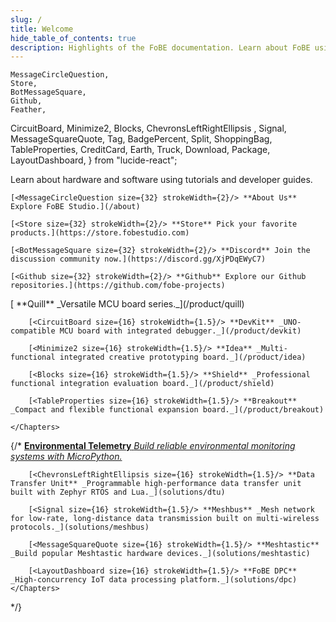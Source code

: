 ```yaml
---
slug: /
title: Welcome
hide_table_of_contents: true
description: Highlights of the FoBE documentation. Learn about FoBE using tutorials and developer guides.
---
```


<style>
  {`
    /* Hack to prevent overflow, not possible to have it on other pages due to position sticky used in TOC */
    main .container {
        position: relative;
        overflow: hidden;
    }
    .container.padding-top--md {
        padding-top: 4rem !important;
    }
`}
</style>


    MessageCircleQuestion,
    Store,
    BotMessageSquare,
    Github,
    Feather,
CircuitBoard,
    Minimize2,
    Blocks,
    ChevronsLeftRightEllipsis   ,
    Signal,
    MessageSquareQuote,
    Tag,
    BadgePercent,
    Split,
    ShoppingBag,
    TableProperties,
    CreditCard,
    Earth,
    Truck,
    Download,
    Package,
    LayoutDashboard,
} from "lucide-react";

Learn about hardware and software using tutorials and developer guides.

<CardGrid>

    [<MessageCircleQuestion size={32} strokeWidth={2}/> **About Us** Explore FoBE Studio.](/about)

    [<Store size={32} strokeWidth={2}/> **Store** Pick your favorite products.](https://store.fobestudio.com)

    [<BotMessageSquare size={32} strokeWidth={2}/> **Discord** Join the discussion community now.](https://discord.gg/XjPDqEWyC7)

    [<Github size={32} strokeWidth={2}/> **Github** Explore our Github repositories.](https://github.com/fobe-projects)

</CardGrid>

<Block title="Products" >
    <Chapters>
        [<Feather size={16} strokeWidth={1.5}/> **Quill** _Versatile MCU board series._](/product/quill)

        [<CircuitBoard size={16} strokeWidth={1.5}/> **DevKit** _UNO-compatible MCU board with integrated debugger._](/product/devkit)

        [<Minimize2 size={16} strokeWidth={1.5}/> **Idea** _Multi-functional integrated creative prototyping board._](/product/idea)

        [<Blocks size={16} strokeWidth={1.5}/> **Shield** _Professional functional integration evaluation board._](/product/shield)

        [<TableProperties size={16} strokeWidth={1.5}/> **Breakout** _Compact and flexible functional expansion board._](/product/breakout)

    </Chapters>

</Block>

{/* <Block title="Solutions" >
    <Chapters>
        [<Earth size={16} strokeWidth={1.5}/> **Environmental Telemetry** _Build reliable environmental monitoring systems with MicroPython._](solutions/env-telemetry)

        [<ChevronsLeftRightEllipsis size={16} strokeWidth={1.5}/> **Data Transfer Unit** _Programmable high-performance data transfer unit built with Zephyr RTOS and Lua._](solutions/dtu)

        [<Signal size={16} strokeWidth={1.5}/> **Meshbus** _Mesh network for low-rate, long-distance data transmission built on multi-wireless protocols._](solutions/meshbus)

        [<MessageSquareQuote size={16} strokeWidth={1.5}/> **Meshtastic** _Build popular Meshtastic hardware devices._](solutions/meshtastic)

        [<LayoutDashboard size={16} strokeWidth={1.5}/> **FoBE DPC** _High-concurrency IoT data processing platform._](solutions/dpc)
    </Chapters>
</Block> */}